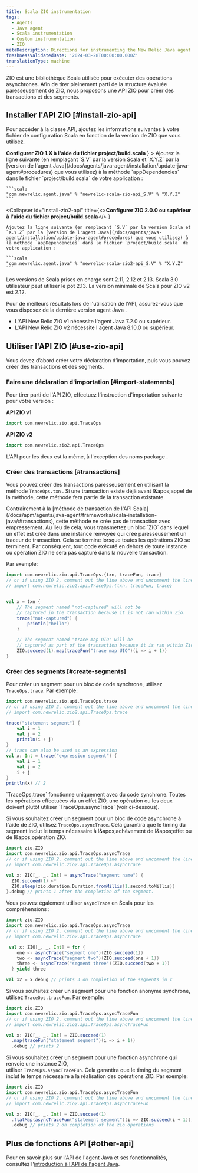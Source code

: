 ```yaml
---
title: Scala ZIO instrumentation
tags:
  - Agents
  - Java agent
  - Scala instrumentation
  - Custom instrumentation
  - ZIO
metaDescription: Directions for instrumenting the New Relic Java agent with Scala applications using the ZIO libreary.
freshnessValidatedDate: '2024-03-28T00:00:00.000Z'
translationType: machine
---
```


ZIO est une bibliothèque Scala utilisée pour exécuter des opérations asynchrones. Afin de tirer pleinement parti de la structure évaluée paresseusement de ZIO, nous proposons une API ZIO pour créer des transactions et des segments.

## Installer l'API ZIO [#install-zio-api]

Pour accéder à la classe API, ajoutez les informations suivantes à votre fichier de configuration Scala en fonction de la version de ZIO que vous utilisez.

<CollapserGroup>
  <Collapser
    id="install-zio1-api"
    title={<><strong>Configurer ZIO 1.X à l'aide du fichier project/build.scala</strong></>
    }
  >
    Ajoutez la ligne suivante (en remplaçant `S.V` par la version Scala et `X.Y.Z` par la [version de l'agent Java](/docs/agents/java-agent/installation/update-java-agent#procedures) que vous utilisez) à la méthode `appDependencies` dans le fichier `project/build.scala` de votre application :

    ```scala
    "com.newrelic.agent.java" % "newrelic-scala-zio-api_S.V" % "X.Y.Z"
    ```
  </Collapser>

  <Collapser
    id="install-zio2-api"
    title={<><strong>Configurer ZIO 2.0.0 ou supérieur à l'aide du fichier project/build.scala</strong></>
    }
  >
    Ajoutez la ligne suivante (en remplaçant `S.V` par la version Scala et `X.Y.Z` par la [version de l'agent Java](/docs/agents/java-agent/installation/update-java-agent#procedures) que vous utilisez) à la méthode `appDependencies` dans le fichier `project/build.scala` de votre application :

    ```scala
    "com.newrelic.agent.java" % "newrelic-scala-zio2-api_S.V" % "X.Y.Z"
    ```
  </Collapser>
</CollapserGroup>

Les versions de Scala prises en charge sont 2.11, 2.12 et 2.13. Scala 3.0 utilisateur peut utiliser le pot 2.13. La version minimale de Scala pour ZIO v2 est 2.12.

<Callout variant="important">
  Pour de meilleurs résultats lors de l'utilisation de l'API, assurez-vous que vous disposez de la dernière version agent Java .

  * L'API New Relic ZIO v1 nécessite l'agent Java 7.2.0 ou supérieur.
  * L'API New Relic ZIO v2 nécessite l'agent Java 8.10.0 ou supérieur.
</Callout>

## Utiliser l'API ZIO [#use-zio-api]

Vous devez d’abord créer votre déclaration d’importation, puis vous pouvez créer des transactions et des segments.

### Faire une déclaration d'importation [#import-statements]

Pour tirer parti de l'API ZIO, effectuez l'instruction d'importation suivante pour votre version :

**API ZIO v1**

```scala
import com.newrelic.zio.api.TraceOps
```

**API ZIO v2**

```scala
import com.newrelic.zio2.api.TraceOps
```

L'API pour les deux est la même, à l'exception des noms package .

### Créer des transactions [#transactions]

Vous pouvez créer des transactions paresseusement en utilisant la méthode `TraceOps.txn` . Si une transaction existe déjà avant l&amp;apos;appel de la méthode, cette méthode fera partie de la transaction existante.

<Callout variant="important">
  Contrairement à la [méthode de transaction de l'API Scala](/docs/apm/agents/java-agent/frameworks/scala-installation-java/#transactions), cette méthode ne crée pas de transaction avec empressement. Au lieu de cela, vous transmettez un bloc `ZIO` dans lequel un effet est créé dans une instance renvoyée qui crée paresseusement un traceur de transaction. Cela se termine lorsque toutes les opérations ZIO se terminent. Par conséquent, tout code exécuté en dehors de toute instance ou opération ZIO ne sera pas capturé dans la nouvelle transaction.
</Callout>

Par exemple:

```scala
import com.newrelic.zio.api.TraceOps.{txn, traceFun, trace}
// or if using ZIO 2, comment out the line above and uncomment the line below
// import com.newrelic.zio2.api.TraceOps.{txn, traceFun, trace}


val x = txn {
    // The segment named "not-captured" will not be
    // captured in the transaction because it is not ran within Zio.
    trace("not-captured") {
        println("hello")
    } 

    // The segment named "trace map UIO" will be 
    // captured as part of the transaction because it is ran within Zio.
    ZIO.succeed(1).map(traceFun("trace map UIO")(i => i + 1))
}
```

### Créer des segments [#create-segments]

Pour créer un segment pour un bloc de code synchrone, utilisez `TraceOps.trace`. Par exemple:

```scala
import com.newrelic.zio.api.TraceOps.trace
// or if using ZIO 2, comment out the line above and uncomment the line below
// import com.newrelic.zio2.api.TraceOps.trace

trace("statement segment") {
    val i = 1
    val j = 2
    println(i + j)
}
// trace can also be used as an expression
val x: Int = trace("expression segment") {
    val i = 1
    val j = 2
    i + j
}
println(x) // 2
```

<Callout variant="important">
  `TraceOps.trace` fonctionne uniquement avec du code synchrone. Toutes les opérations effectuées via un effet ZIO, une opération ou les deux doivent plutôt utiliser `TraceOps.asyncTrace` (voir ci-dessous).
</Callout>

Si vous souhaitez créer un segment pour un bloc de code asynchrone à l'aide de ZIO, utilisez `TraceOps.asyncTrace`. Cela garantira que le timing du segment inclut le temps nécessaire à l&amp;apos;achèvement de l&amp;apos;effet ou de l&amp;apos;opération ZIO.

```scala
import zio.ZIO
import com.newrelic.zio.api.TraceOps.asyncTrace
// or if using ZIO 2, comment out the line above and uncomment the line below
// import com.newrelic.zio2.api.TraceOps.asyncTrace

val x: ZIO[_, _, Int] = asyncTrace("segment name") {
  ZIO.succeed(1) <*
  ZIO.sleep(zio.duration.Duration.fromMillis(1.second.toMillis))
}.debug // prints 1 after the completion of the segment.

```

Vous pouvez également utiliser `asyncTrace` en Scala pour les compréhensions :

```scala
import zio.ZIO
import com.newrelic.zio.api.TraceOps.asyncTrace
// or if using ZIO 2, comment out the line above and uncomment the line below
// import com.newrelic.zio2.api.TraceOps.asyncTrace

 val x: ZIO[_, _, Int] = for {
    one <- asyncTrace("segment one")(ZIO.succeed(1))
    two <- asyncTrace("segment two")(ZIO.succeed(one + 1))
    three <- asyncTrace("segment three")(ZIO.succeed(two + 1))
  } yield three

val x2 = x.debug // prints 3 on completion of the segments in x
```

Si vous souhaitez créer un segment pour une fonction anonyme synchrone, utilisez `TraceOps.traceFun`. Par exemple:

```scala
import zio.ZIO
import com.newrelic.zio.api.TraceOps.asyncTraceFun
// or if using ZIO 2, comment out the line above and uncomment the line below
// import com.newrelic.zio2.api.TraceOps.asyncTraceFun

val x: ZIO[_, _, Int] = ZIO.succeed(1)
  .map(traceFun("statement segment")(i => i + 1))
  .debug // prints 2

```

Si vous souhaitez créer un segment pour une fonction asynchrone qui renvoie une instance ZIO,\
utiliser `TraceOps.asyncTraceFun`. Cela garantira que le timing du segment inclut le temps nécessaire à la réalisation des opérations ZIO. Par exemple:

```scala
import zio.ZIO
import com.newrelic.zio.api.TraceOps.asyncTraceFun
// or if using ZIO 2, comment out the line above and uncomment the line below
// import com.newrelic.zio2.api.TraceOps.asyncTraceFun

val x: ZIO[_, _, Int] = ZIO.succeed(1)
  .flatMap(asyncTraceFun("statement segment")(i => ZIO.succeed(i + 1)))
  .debug // prints 2 on completion of the zio operations
```

## Plus de fonctions API [#other-api]

Pour en savoir plus sur l'API de l'agent Java et ses fonctionnalités, consultez l'[introduction à l'API de l'agent Java](/docs/agents/java-agent/custom-instrumentation/java-agent-api).